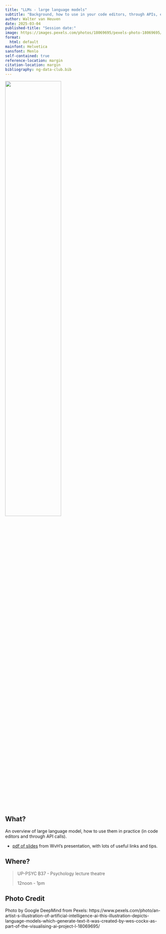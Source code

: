 ```yaml
---
title: "LLMs - large language models"
subtitle: "Background, how to use in your code editors, through APIs, etc"
author: Walter van Heuven
date: 2025-03-04
published-title: "Session date:"
image: https://images.pexels.com/photos/18069695/pexels-photo-18069695/free-photo-of-an-artist-s-illustration-of-artificial-intelligence-ai-this-illustration-depicts-language-models-which-generate-text-it-was-created-by-wes-cockx-as-part-of-the-visualising-ai-project-l.png
format:
  html: default
mainfont: Helvetica
sansfont: Menlo 
self-contained: true
reference-location: margin
citation-location: margin
bibliography: ng-data-club.bib
---
```


![](https://images.pexels.com/photos/18069695/pexels-photo-18069695/free-photo-of-an-artist-s-illustration-of-artificial-intelligence-ai-this-illustration-depicts-language-models-which-generate-text-it-was-created-by-wes-cockx-as-part-of-the-visualising-ai-project-l.png){width=60%}

## What?

An overview of large language model, how to use them in practice (in code editors and through API calls).

- [pdf of slides](./data/LLMs-Data-club.pdf) from WvH's presentation, with lots of useful links and tips.

## Where?

>UP-PSYC B37 - Psychology lecture theatre
>
>12noon - 1pm

## Photo Credit

Photo by Google DeepMind from Pexels: https://www.pexels.com/photo/an-artist-s-illustration-of-artificial-intelligence-ai-this-illustration-depicts-language-models-which-generate-text-it-was-created-by-wes-cockx-as-part-of-the-visualising-ai-project-l-18069695/